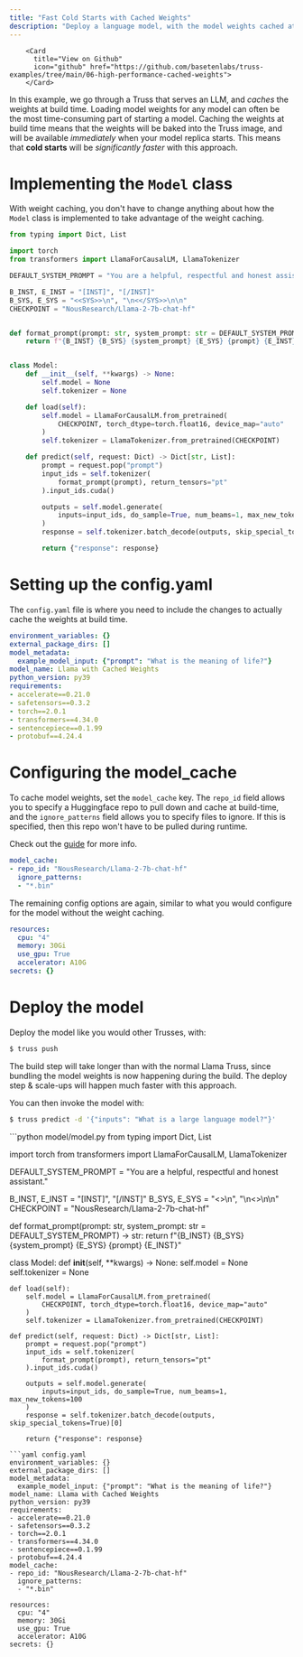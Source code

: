 ```yaml
---
title: "Fast Cold Starts with Cached Weights"
description: "Deploy a language model, with the model weights cached at build time"
---
```



        <Card
          title="View on Github"
          icon="github" href="https://github.com/basetenlabs/truss-examples/tree/main/06-high-performance-cached-weights">
        </Card>

In this example, we go through a Truss that serves an LLM, and _caches_ the weights
at build time. Loading model weights for any model can often be the most time-consuming
part of starting a model. Caching the weights at build time means that the weights
will be baked into the Truss image, and will be available _immediately_ when your model
replica starts. This means that **cold starts** will be _significantly faster_ with this approach.

# Implementing the `Model` class

With weight caching, you don't have to change anything about how the `Model` class
is implemented to take advantage of the weight caching.

```python model/model.py
from typing import Dict, List

import torch
from transformers import LlamaForCausalLM, LlamaTokenizer

DEFAULT_SYSTEM_PROMPT = "You are a helpful, respectful and honest assistant."

B_INST, E_INST = "[INST]", "[/INST]"
B_SYS, E_SYS = "<<SYS>>\n", "\n<</SYS>>\n\n"
CHECKPOINT = "NousResearch/Llama-2-7b-chat-hf"


def format_prompt(prompt: str, system_prompt: str = DEFAULT_SYSTEM_PROMPT) -> str:
    return f"{B_INST} {B_SYS} {system_prompt} {E_SYS} {prompt} {E_INST}"


class Model:
    def __init__(self, **kwargs) -> None:
        self.model = None
        self.tokenizer = None

    def load(self):
        self.model = LlamaForCausalLM.from_pretrained(
            CHECKPOINT, torch_dtype=torch.float16, device_map="auto"
        )
        self.tokenizer = LlamaTokenizer.from_pretrained(CHECKPOINT)

    def predict(self, request: Dict) -> Dict[str, List]:
        prompt = request.pop("prompt")
        input_ids = self.tokenizer(
            format_prompt(prompt), return_tensors="pt"
        ).input_ids.cuda()

        outputs = self.model.generate(
            inputs=input_ids, do_sample=True, num_beams=1, max_new_tokens=100
        )
        response = self.tokenizer.batch_decode(outputs, skip_special_tokens=True)[0]

        return {"response": response}
```

# Setting up the config.yaml

The `config.yaml` file is where you need to include the changes to
actually cache the weights at build time.

```yaml config.yaml
environment_variables: {}
external_package_dirs: []
model_metadata:
  example_model_input: {"prompt": "What is the meaning of life?"}
model_name: Llama with Cached Weights
python_version: py39
requirements:
- accelerate==0.21.0
- safetensors==0.3.2
- torch==2.0.1
- transformers==4.34.0
- sentencepiece==0.1.99
- protobuf==4.24.4
```
# Configuring the model_cache

To cache model weights, set the `model_cache` key.
The `repo_id` field allows you to specify a Huggingface
repo to pull down and cache at build-time, and the `ignore_patterns`
field allows you to specify files to ignore. If this is specified, then
this repo won't have to be pulled during runtime.

Check out the [guide](https://truss.baseten.co/guides/model-cache) for more info.

```yaml config.yaml
model_cache:
- repo_id: "NousResearch/Llama-2-7b-chat-hf"
  ignore_patterns:
  - "*.bin"

```
The remaining config options are again, similar to what you would
configure for the model without the weight caching.

```yaml config.yaml
resources:
  cpu: "4"
  memory: 30Gi
  use_gpu: True
  accelerator: A10G
secrets: {}
```
# Deploy the model

Deploy the model like you would other Trusses, with:
```bash
$ truss push
```
 <Note>
 The build step will take  longer than with the normal
 Llama Truss, since bundling the model weights is now happening during the build.
 The deploy step & scale-ups will happen much faster with this approach.
 </Note>

You can then invoke the model with:
```bash
$ truss predict -d '{"inputs": "What is a large language model?"}'
```

<RequestExample>
```python model/model.py
from typing import Dict, List

import torch
from transformers import LlamaForCausalLM, LlamaTokenizer

DEFAULT_SYSTEM_PROMPT = "You are a helpful, respectful and honest assistant."

B_INST, E_INST = "[INST]", "[/INST]"
B_SYS, E_SYS = "<<SYS>>\n", "\n<</SYS>>\n\n"
CHECKPOINT = "NousResearch/Llama-2-7b-chat-hf"


def format_prompt(prompt: str, system_prompt: str = DEFAULT_SYSTEM_PROMPT) -> str:
    return f"{B_INST} {B_SYS} {system_prompt} {E_SYS} {prompt} {E_INST}"


class Model:
    def __init__(self, **kwargs) -> None:
        self.model = None
        self.tokenizer = None

    def load(self):
        self.model = LlamaForCausalLM.from_pretrained(
            CHECKPOINT, torch_dtype=torch.float16, device_map="auto"
        )
        self.tokenizer = LlamaTokenizer.from_pretrained(CHECKPOINT)

    def predict(self, request: Dict) -> Dict[str, List]:
        prompt = request.pop("prompt")
        input_ids = self.tokenizer(
            format_prompt(prompt), return_tensors="pt"
        ).input_ids.cuda()

        outputs = self.model.generate(
            inputs=input_ids, do_sample=True, num_beams=1, max_new_tokens=100
        )
        response = self.tokenizer.batch_decode(outputs, skip_special_tokens=True)[0]

        return {"response": response}
```
```yaml config.yaml
environment_variables: {}
external_package_dirs: []
model_metadata:
  example_model_input: {"prompt": "What is the meaning of life?"}
model_name: Llama with Cached Weights
python_version: py39
requirements:
- accelerate==0.21.0
- safetensors==0.3.2
- torch==2.0.1
- transformers==4.34.0
- sentencepiece==0.1.99
- protobuf==4.24.4
model_cache:
- repo_id: "NousResearch/Llama-2-7b-chat-hf"
  ignore_patterns:
  - "*.bin"

resources:
  cpu: "4"
  memory: 30Gi
  use_gpu: True
  accelerator: A10G
secrets: {}
```
</RequestExample>
